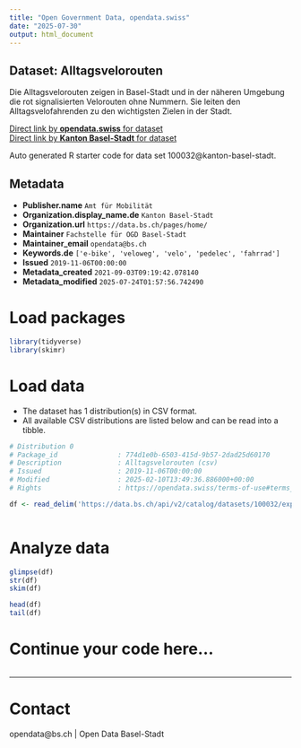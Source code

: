 ```yaml
---
title: "Open Government Data, opendata.swiss"
date: "2025-07-30"
output: html_document
---
```


## Dataset: Alltagsvelorouten

Die Alltagsvelorouten zeigen in Basel-Stadt und in der näheren Umgebung die rot signalisierten Velorouten ohne Nummern. Sie leiten den Alltagsvelofahrenden zu den wichtigsten Zielen in der Stadt.

[Direct link by **opendata.swiss** for dataset](https://opendata.swiss/de/dataset/alltagsvelorouten)<br>
[Direct link by **Kanton Basel-Stadt** for dataset](https://data.bs.ch/explore/dataset/100032/)

Auto generated R starter code for data set 100032@kanton-basel-stadt.

## Metadata

- **Publisher.name** `Amt für Mobilität`
- **Organization.display_name.de** `Kanton Basel-Stadt`
- **Organization.url** `https://data.bs.ch/pages/home/`
- **Maintainer** `Fachstelle für OGD Basel-Stadt`
- **Maintainer_email** `opendata@bs.ch`
- **Keywords.de** `['e-bike', 'veloweg', 'velo', 'pedelec', 'fahrrad']`
- **Issued** `2019-11-06T00:00:00`
- **Metadata_created** `2021-09-03T09:19:42.078140`
- **Metadata_modified** `2025-07-24T01:57:56.742490`


# Load packages

```r

library(tidyverse)
library(skimr)

```

# Load data

-   The dataset has 1 distribution(s) in CSV format.
-   All available CSV distributions are listed below and can be read into a tibble.

```r

# Distribution 0
# Package_id               : 774d1e0b-6503-415d-9b57-2dad25d60170
# Description              : Alltagsvelorouten (csv)
# Issued                   : 2019-11-06T00:00:00
# Modified                 : 2025-02-10T13:49:36.886000+00:00
# Rights                   : https://opendata.swiss/terms-of-use#terms_by

df <- read_delim('https://data.bs.ch/api/v2/catalog/datasets/100032/exports/csv?use_labels=true')



```

# Analyze data

```r

glimpse(df)
str(df)
skim(df)

head(df)
tail(df)

```

# Continue your code here...

```r

```

------------------------------------------------------------------------

# Contact

opendata@bs.ch | Open Data Basel-Stadt
